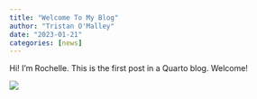 ```yaml
---
title: "Welcome To My Blog"
author: "Tristan O'Malley"
date: "2023-01-21"
categories: [news]
---
```


Hi! I'm Rochelle. This is the first post in a Quarto blog. Welcome!

![](thumbnail.jpg)



